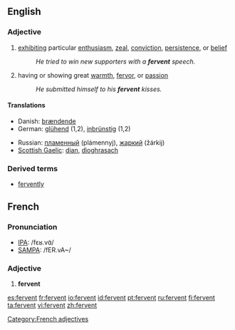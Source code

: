 ==English==
===Adjective===
{{en-adj}}

# [[exhibit]]ing particular [[enthusiasm]], [[zeal]], [[conviction]], [[persistence]], or [[belief]]
#: ''He tried to win new supporters with a '''fervent''' speech.''
# having or showing great [[warmth]], [[fervor]], or [[passion]]
#:''He submitted himself to his '''fervent''' kisses.''

====Translations====
{{top}}
*Danish: [[brændende]]
*German: [[glühend]] (1,2), [[inbrünstig]] (1,2)
{{mid}}
*Russian: [[пламенный]] (plámennyj), [[жаркий]] (žárkij)
*[[Scottish Gaelic]]: [[dian]], [[dìoghrasach]]
{{bottom}}

===Derived terms===
* [[fervently]]

==French==
===Pronunciation===
*[[w:IPA|IPA]]: /fɛʁ.vɑ̃/
*[[w:SAMPA|SAMPA]]: /fER.vA~/

===Adjective===
{{fr-infl-adj|sm=fervent|sf=fervente|pm=fervents|pf=ferventes|smp=fɛʁ.vɑ̃|sfp=fɛʁ.vɑ̃t|pmp=fɛʁ.vɑ̃|pfp=fɛʁ.vɑ̃t}}
# '''fervent'''

[[Category:French adjectives]]

[[es:fervent]]
[[fr:fervent]]
[[io:fervent]]
[[id:fervent]]
[[pt:fervent]]
[[ru:fervent]]
[[fi:fervent]]
[[ta:fervent]]
[[vi:fervent]]
[[zh:fervent]]